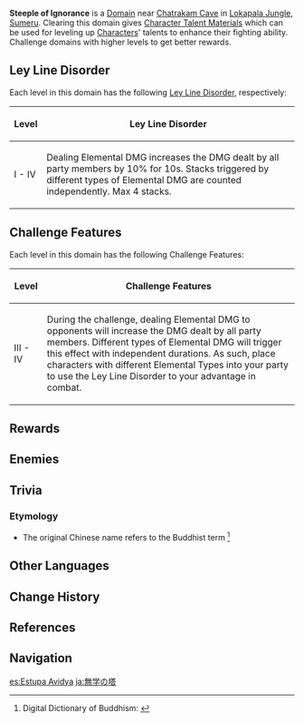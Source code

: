 {{Domain Infobox
|image        = Domain Steeple of Ignorance.png
|type         = Mastery
|description  = In the ancient past, man-made towers that could touch the skies were built all across the land. Though human hearts flowed downward, their souls aspired toward the high heavens. These towers would always fall, or collapse under their own weight and plummet into the depths. However, if one were to look at things at a grander scale, the heavens and earth are as one &mdash; no direction is truly different from another.
|region       = Sumeru
|subregion    = Dharma Forest
|area         = Lokapala Jungle
|subarea      = Chatrakam Cave
|recElements  = Dendro, Electro, Pyro, Hydro
|recLevel     = 38/54/71/88
|requiredAR   = 27/28/36/45
}}
{{Description|The [[Ruin Machines|ancient machines]] that set the forest alight [[Cataclysm|several hundred years ago]] were ultimately beaten and sent to slumber in the derelict underground city.<br />Defeating these creatures should grant you access to materials that can enlighten you as to the nature of talents and their advancement.}}
'''Steeple of Ignorance''' is a [[Domain]] near [[Chatrakam Cave]] in [[Lokapala Jungle]], [[Sumeru]]. Clearing this domain gives [[Character Talent Material]]s which can be used for leveling up [[Characters]]' talents to enhance their fighting ability. Challenge domains with higher levels to get better rewards.

==Ley Line Disorder==
Each level in this domain has the following [[Ley Line Disorder]], respectively:
{| class="wikitable" style="text-align:center;"
!Level
!Ley Line Disorder
|-
!I - IV
| Dealing Elemental DMG increases the DMG dealt by all party members by 10% for 10s. Stacks triggered by different types of Elemental DMG are counted independently. Max 4 stacks.
|}

==Challenge Features==
Each level in this domain has the following Challenge Features:
{| class="wikitable"
!Level
!Challenge Features
|-
! III - IV
| During the challenge, dealing Elemental DMG to opponents will increase the DMG dealt by all party members. Different types of Elemental DMG will trigger this effect with independent durations. As such, place characters with different Elemental Types into your party to use the Ley Line Disorder to your advantage in combat.
|}

==Rewards==
{{Domain by Weekday
|mon-name = Full Moon
|mon-2    = Teachings of Admonition
|mon-3    = Guide to Admonition
|mon-4    = Philosophies of Admonition
|tue-name = Witticism
|tue-2    = Teachings of Ingenuity
|tue-3    = Guide to Ingenuity
|tue-4    = Philosophies of Ingenuity
|wed-name = Basket of Discipline
|wed-2    = Teachings of Praxis
|wed-3    = Guide to Praxis
|wed-4    = Philosophies of Praxis
}}
{{Domain Levels/Mastery}}

==Enemies==
{{Domain Enemies
|target1=Defeat 2 opponent(s) within 300 second(s)
|enemies1=Ruin Guard//Ruin Drake: Earthguard

|target2=Defeat 3 opponent(s) within 300 second(s)
|enemies2=Ruin Destroyer;Ruin Scout//Ruin Drake: Earthguard

|target3=Defeat 2 opponent(s) within 300 second(s)
|enemies3=Ruin Drake: Earthguard//Ruin Drake: Skywatch

|target4=Defeat 2 opponent(s) within 300 second(s)
|enemies4=Ruin Drake: Earthguard; Ruin Drake: Skywatch
}}

==Trivia==
===Etymology===
*The original Chinese name refers to the Buddhist term {{zh|s=昏识|t=昏識|rm=Hūnshí|tl=dull or confused knowledge; dimmed consciousness.}}<ref>Digital Dictionary of Buddhism: [http://www.buddhism-dict.net/cgi-bin/xpr-ddb.pl?q=%E6%98%8F%E8%AD%98 {{zh|t=昏識}}]</ref>

==Other Languages==
{{Other Languages
|en      = Steeple of Ignorance
|zhs     = 昏识塔
|zhs_rm  = Hūnshí-tǎ
|zht     = 昏識塔
|zht_rm  = Hūnshí-tǎ
|zh_tl   = Tower of Faint Knowledge
|ja      = 無学の塔
|ja_rm   = Mugaku no Tou{{Assumed}}
|ja_tl   = Steeple of Ignorance
|ko      = {{tt|무지|無知}}의 {{tt|탑|塔}}
|ko_rm   = Muji-ui Tap
|ko_tl   = Tower of Ignorance
|es      = Estupa Avidya
|es_tl   = Avidya {{w|Stupa}}
|fr      = Tour de l'ignorance
|fr_tl   = Tower of Ignorance
|ru      = Башня невежества
|ru_tl   = Tower of Ignorance
|th      = โถงเบาปัญญา
|th_rm   = 
|th_tl   = 
|vi      = Tháp Hôn Thức
|vi_tl   = 
|de      = Turm der Bewusstseinsschwäche
|de_tl   = Tower of Consciousness Weakness
|id      = Steeple of Ignorance
|pt      = Campanário da Ignorância
|pt_tl   = 
|tr      = Cehalet Kulesi
|tr_tl   = 
|it      = Campanile dell'Insipienza
|it_tl   = 
}}

==Change History==
{{Change History|3.0}}

==References==
{{Reflist}}

==Navigation==
{{Domain Navbox|Permanent}}

[[es:Estupa Avidya]]
[[ja:無学の塔]]